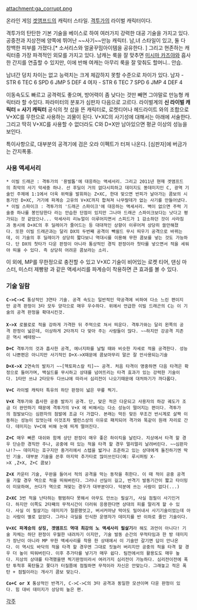 attachment:ga_corrupt.png

온라인 게임 [[겟앰프드]]의 캐릭터 스타일.
[[격투가]]의 라이벌 캐릭터이다.

격투가의 탄탄한 기본 기술을 베이스로 하여 여러가지 강력한 대공 기술을 가지고 있다. 공중전과 지상전에 양쪽에 뛰어난 ~~사기~~만능 캐릭터.
남,녀 스타일이 있고, 둘 다 창백한 피부를 가졌다.[* 소서리스와 얼굴꾸밈아이템을 공유한다. ] 그리고 현존하는 캐릭터중 가장 파격적인 외모를 가지고 있다. 남캐는 룩을 잘 맞추면 [[미시마 카즈야]]와 흡사한 간지를 연출할 수 있지만, 이에 반해 여캐는 아무리 룩을 잘 맞춰도 할머니.. 안습.

남녀간 덩치 차이는 없고 능력치는 크게 체감하지 못할 수준으로 차이가 있다.
남자 - STR 6 TEC 6 SPD 6 JMP 5 DEF 4
여자 - STR 6 TEC 7 SPD 6 JMP 4 DEF 4

이동속도도 빠르고 공격력도 좋으며, 방어력이 좀 낮다는 것만 빼면 그야말로 만능형 캐릭터라 할 수있다. 파라미터의 분포가 심판자 다음으로 고르다. 
라이벌계의 '''신 라이벌 캐릭터 = 사기 캐릭터''' 공식의 첫 삽을 뜬 캐릭터로, 로켓티어나 헤드라이트 와의 조합으로 V+XC를 무한으로 사용하는 괴물이 된다. V+XC의 사기성에 대해서는 아래에 서술한다. 그리고 딱히 V+XC를 사용할 수 없더라도 C와 D+X만 남아있으면 평균 이상의 성능을 보인다.

특이사항으로, 대부분의 공격기에 검은 오라 이펙트가 터져 나온다. [심판자]에 버금가는 간지폭풍.


=== 사용 액세서리 ===
 * 이빌 드래곤 : 격투가의 '용발톱'에 대응하는 액세서리. 그리고 2011년 현재 겟앰프드의 최악의 사기 악세중 하나. 선 후딜이 거의 없다시피하고 데미지도 똥데미지인 C, 광역 기술인 주제에 1:1에서 더욱 위력을 발휘하는 Z+XC, 한대 맞으면 반피가 날아가는 콤보의 시동기인 D+XC, 거기에 파계승 고유의 V+XC까지 합쳐져 나무랄데가 없는 사기를 만들어냈다.
 * 이빌 스파이크 : 격투가의 '드래곤 스파이크'에 대응하는 액세서리. 벽이 없으면 주력 기술중 하나를 봉인당한다 라는 안습한 단점이 있지만 그나마 드래곤 스파이크보다는 낫다고 평가되는 것 같았으나... 악세사리 리뉴얼이 이루어지면서 스피드가 1 감소하던 것이 사라짐과 동시에 D+XC의 후 딜레이가 줄어드는 등 대대적인 상향이 이루어져 상당히 쓸만해졌다. 또한 이빌 드래곤과는 달리 DX의 두번째 공격이 빽쉴드 무시 띄우기 공격으로 바뀌는데, 이 기술의 후 딜레이가 상당히 짧다보니 역대시를 이용해 무한 콤보를 넣는 것도 가능하다. 단 DX의 첫타가 다운 판정이 아니라 통상적인 경직 판정이라 첫타를 넣으면서 적을 세워야 띄울 수 있다. 즉 상당히 어려운 콤보라는 소리.

이 외에, MP를 무한정으로 충전할 수 있고 V+XC 기술이 비어있는 로켓 티어, 댄싱 마스터, 미스터 제빵왕 과 같은 액세서리를 파계승이 착용하면 큰 효과를 볼 수 있다.


=== 기술 일람 ===
 '''C->C->C''' 통상적인 3연타 기술. 공격 속도는 일반적인 약공격에 비하여 다소 느린 편이지만 공격 판정이 3타 모두 양각으로 매우 우수하다. 위에서 언급한 이빌 드래곤의 C는 이 기술의 공격 판정을 확대시킨것.
 
 '''X->X''' 로블로로 적을 강하게 가격한 뒤 주먹으로 쳐서 띄운다. 격투가와는 달리 왼쪽의 공격 판정이 넓은데, 이상하게 2타까지 다 맞아 주는 사람들이 많다. ~~하지만 강공격 지존은 역시 베테랑~~ 

 '''D+C''' 격투가의 것과 흡사한 공격, 에너지파를 날릴 때와 비슷한 자세로 적을 공격한다. 성능이 나쁜편은 아니지만 사기적인 D+X->X때문에 콤보마무리 말곤 잘 안사용되는기술

 '''D+X->X''' 2연속의 발차기 ~~[헥토파스칼 킥]~~ 공격. 처음 타격이 명중하면 다음 타격은 확정으로 들어가며, 백실드를 무시하고 상대를 넘어뜨리는 타격 효과가 있는 강력한 기술이다. 1타만 쓰냐 2타모두 다쓰냐에 따라서 심리전이 나오기때문에 대처하기가 까다롭다.

 '''V+C''' 라이벌 캐릭터 특유의 하단 판정이 넓은 무릎 찍기.

 '''V+X''' 격투가와 흡사한 공중 발차기 공격. 단, 맞은 적은 다운되고 사용자의 하강 궤도가 조금 더 완만하기 때문에 격투가의 V+X 에 비해서는 다소 성능이 떨어지는 편이다. 격투가의 점발보다는 심판자의 점발에 조금 더 가깝다. 본래는 막든 맞든 무조건 반시계로 살짝 이동하는 성능이 있엇는데 이것조차 밸런스상의 이유로 패치되어 격가와 똑같이 원래 자리로 간다. 데미지는 V+C에 비해 눈에 띄게 떨어진다.

 '''Z+C''' 매우 빠른 대쉬와 함께 상단 판정이 매우 좋은 하이킥을 날린다. 지상에서 타격 할 경우 단순한 경직만 주나, 공중에 떠 있는 적을 타격 할 경우 멀리멀리 날려버린다. ~~심판자냐!?~~ 데미지는 호구지만 중거리에서 스텝을 밟거나 조준하고 있는 상대에게 돌진하기엔 딱인 기술. 대부분 기술을 쓴후 마지막 추가타로 많이쓰인다(예: 루시퍼링 X->X ,Z+X, Z+C 콤보)

 '''Z+X''' 카운터 기술, 우완을 들어서 적의 공격을 막는 동작을 취한다. 이 때 적이 공중 공격을 가할 경우 역으로 적을 띄워버린다. 그러나 선딜이 길고, 반격기 발동기간이 짧고 타이밍이 미묘하여, 쓰다가 역으로 쳐맞는 경우가 대부분이다. 덕분에 쓰는 사람이 없다(...) 

 '''Z+XC''' 3번 적을 난타하는 평범하다 못해서 아무도 안쓰는 필살기, 사실 점필이 사기인거다. 하지만 이쪽도 2타째의 무적시간이 더러워 응용한다면 상대의 피를 말리게 할 수 있다. 사실 이 필살기는 데미지가 절륜했엇고, 버서커마냥 막아도 밀어내서 사기기술이었는데 아는 사람이 별로 없었다. 그러나 극딜을 인식한 운영자가 데미지를 반 이하로 줄인 기술이다.

 '''V+XC''' '''파계승의 상징, 겟앰프드 역대 최강의 노 액세사리 필살기'''라 해도 과언이 아니다! 기술 자체는 하단 판정이 우월한 내려차기 이지만, 기술 발동 순간의 무적타임과 한 방 데미지가 장난이 아니라 MP 무한 액세사리를 착용 한 상태에서 이 기술만 갈기면 답이 안나온다. 이 역시도 바닥의 적을 타격 할 경우엔 그대로 짓눌러 버리지만 공중의 적을 타격 할 경우 더 높이 띄워버린다. 이후 추가타를 넣기가 매우 쉽다. 팀전에서의 활용도도 매우 높다. 지상의 상대를 타격했을땐 찍기판정이라서 여러가지 심리전이 가능하다. 심리전이전에 폭탄 투척후 폭탄들고 쫒다가 터질쯤에 점필하면 무적이라 자신은 안맞는다. 그래놓고 적은 폭탄 + 점필이라는 개사기 콤보 맞는다.

 '''Co+C or X''' 통상적인 반격기, C->C->C의 3타 공격과 동일한 모션이며 다운 판정이 있다. 힘 대비 데미지가 상당히 높은 편.



[[각주]]

